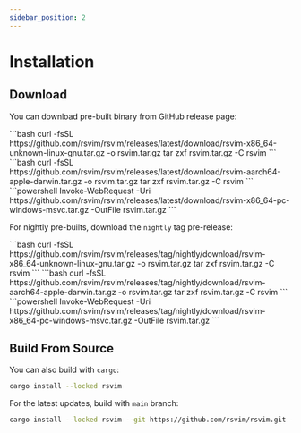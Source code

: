 ```yaml
---
sidebar_position: 2
---
```



# Installation

## Download

You can download pre-built binary from GitHub release page:

<Tabs>
  <TabItem value="linux" label="linux" default>
    ```bash
    curl -fsSL https://github.com/rsvim/rsvim/releases/latest/download/rsvim-x86_64-unknown-linux-gnu.tar.gz -o rsvim.tar.gz
    tar zxf rsvim.tar.gz -C rsvim
    ```
  </TabItem>
  <TabItem value="mac" label="mac">
    ```bash
    curl -fsSL https://github.com/rsvim/rsvim/releases/latest/download/rsvim-aarch64-apple-darwin.tar.gz -o rsvim.tar.gz
    tar zxf rsvim.tar.gz -C rsvim
    ```
  </TabItem>
  <TabItem value="windows" label="windows">
    ```powershell
    Invoke-WebRequest -Uri https://github.com/rsvim/rsvim/releases/latest/download/rsvim-x86_64-pc-windows-msvc.tar.gz -OutFile rsvim.tar.gz
    ```
  </TabItem>
</Tabs>

For nightly pre-builts, download the `nightly` tag pre-release:


<Tabs>
  <TabItem value="linux" label="linux" default>
    ```bash
    curl -fsSL https://github.com/rsvim/rsvim/releases/tag/nightly/download/rsvim-x86_64-unknown-linux-gnu.tar.gz -o rsvim.tar.gz
    tar zxf rsvim.tar.gz -C rsvim
    ```
  </TabItem>
  <TabItem value="mac" label="mac">
    ```bash
    curl -fsSL https://github.com/rsvim/rsvim/releases/tag/nightly/download/rsvim-aarch64-apple-darwin.tar.gz -o rsvim.tar.gz
    tar zxf rsvim.tar.gz -C rsvim
    ```
  </TabItem>
  <TabItem value="windows" label="windows">
    ```powershell
    Invoke-WebRequest -Uri https://github.com/rsvim/rsvim/releases/tag/nightly/download/rsvim-x86_64-pc-windows-msvc.tar.gz -OutFile rsvim.tar.gz
    ```
  </TabItem>
</Tabs>

## Build From Source

You can also build with `cargo`:

```bash
cargo install --locked rsvim
```

For the latest updates, build with `main` branch:

```bash
cargo install --locked rsvim --git https://github.com/rsvim/rsvim.git --branch main
```
